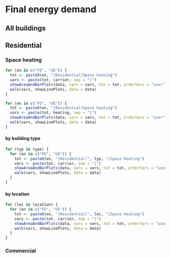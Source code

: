 # Final energy demand

## All buildings

## Residential

### Space heating

```r
for (en in c("FE", "UE")) {
  tot <- paste0(en, "|Residential|Space heating")
  vars <- paste(tot, carrier, sep = "|")
  showAreaAndBarPlots(data, vars = vars, tot = tot, orderVars = "user", scales = "fixed")
  walk(vars, showLinePlots, data = data)
}

for (en in c("FE", "UE")) {
  tot <- paste0(en, "|Residential|Space heating")
  vars <- paste(tot, heating, sep = "|")
  showAreaAndBarPlots(data, vars = vars, tot = tot, orderVars = "user", scales = "fixed")
  walk(vars, showLinePlots, data = data)
}
```

#### by building type
```r
for (typ in type) {
  for (en in c("FE", "UE")) {
    tot <- paste0(en, "|Residential|", typ, "|Space heating")
    vars <- paste(tot, carrier, sep = "|")
    showAreaAndBarPlots(data, vars = vars, tot = tot, orderVars = "user", scales = "fixed")
    walk(vars, showLinePlots, data = data)
  }
}
```

#### by location
```r
for (loc in location) {
  for (en in c("FE", "UE")) {
    tot <- paste0(en, "|Residential|", loc, "|Space heating")
    vars <- paste(tot, carrier, sep = "|")
    showAreaAndBarPlots(data, vars = vars, tot = tot, orderVars = "user", scales = "fixed")
    walk(vars, showLinePlots, data = data)
  }
}
```



### Commercial
